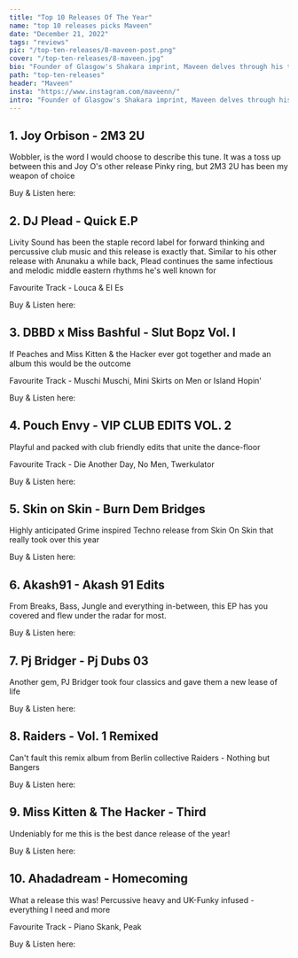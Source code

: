 ---
title: "Top 10 Releases Of The Year"
name: "top 10 releases picks Maveen"
date: "December 21, 2022"
tags: "reviews"
pic: "/top-ten-releases/8-maveen-post.png"
cover: "/top-ten-releases/8-maveen.jpg"
bio: "Founder of Glasgow's Shakara imprint, Maveen delves through his top dance selects of the year"
path: "top-ten-releases"
header: "Maveen"
insta: "https://www.instagram.com/maveenn/"
intro: "Founder of Glasgow's Shakara imprint, Maveen delves through his top dance selects of the year"
---

## 1. Joy Orbison - 2M3 2U

<div className="row display-flex align-items-center">
<div className="col clubGuide">
<Picture src="/top-ten-releases/maveen/1.jpg" alt="Joy Orbison - 2M3 2U" size={1200} />
</div>
<div className="col clubGuide">

Wobbler, is the word I would choose to describe this tune. It was a toss up between this and Joy O's other release Pinky ring, but 2M3 2U has been my weapon of choice

Buy & Listen here: <HoverLink url="tossportal.bandcamp.com/track/2m3-2u" name="BandCamp" external />

</div>
</div>

## 2. DJ Plead - Quick E.P

<div className="row display-flex align-items-center">
<div className="col clubGuide">
<Picture src="/top-ten-releases/maveen/2.jpg" alt="DJ Plead - Quick E.P cover art" size={1200} />
</div>
<div className="col clubGuide">

Livity Sound has been the staple record label for forward thinking and percussive club music and this release is exactly that. Similar to his other release with Anunaku a while back, Plead continues the same infectious and melodic middle eastern rhythms he's well known for

Favourite Track - Louca & EI Es

Buy & Listen here: <HoverLink url="djplead.bandcamp.com/album/quick-e-p" name="BandCamp" external />

</div>
</div>

## 3. DBBD x Miss Bashful - Slut Bopz Vol. I

<div className="row display-flex align-items-center">
<div className="col clubGuide">
<Picture src="/top-ten-releases/maveen/3.jpg" alt="DBBD x Miss Bashful - Slut Bopz Vol. I" size={1200} />
</div>
<div className="col clubGuide">

If Peaches and Miss Kitten & the Hacker ever got together and made an album this would be the outcome

Favourite Track - Muschi Muschi, Mini Skirts on Men or Island Hopin'

Buy & Listen here: <HoverLink url="dbbd.bandcamp.com/album/slut-bopz-vol-i" name="BandCamp" external />

</div>
</div>

## 4. Pouch Envy - VIP CLUB EDITS VOL. 2

<div className="row display-flex align-items-center">
<div className="col clubGuide">
<Picture src="/top-ten-releases/maveen/4.jpg" alt="Pouch Envy - VIP CLUB EDITS VOL. 2" size={1200} />
</div>
<div className="col clubGuide">

Playful and packed with club friendly edits that unite the dance-floor

Favourite Track - Die Another Day, No Men, Twerkulator

Buy & Listen here: <HoverLink url="pouch-envy.bandcamp.com/album/vip-club-edits-vol-2" name="BandCamp" external />

</div>
</div>

## 5. Skin on Skin - Burn Dem Bridges

<div className="row display-flex align-items-center">
<div className="col clubGuide">
<Picture src="/top-ten-releases/taurean/4.jpg" alt="Skin on Skin - Burn Dem Bridges" size={1200} />
</div>
<div className="col clubGuide">

Highly anticipated Grime inspired Techno release from Skin On Skin that really took over this year

Buy & Listen here: <HoverLink url="skin0nskin.bandcamp.com/track/burn-dem-bridges" name="BandCamp" external />

</div>
</div>

## 6. Akash91 - Akash 91 Edits

<div className="row display-flex align-items-center">
<div className="col clubGuide">
<Picture src="/top-ten-releases/maveen/6.jpg" alt="Akash91 - Akash 91 Edits" size={1200} />
</div>
<div className="col clubGuide">

From Breaks, Bass, Jungle and everything in-between, this EP has you covered and flew under the radar for most.

Buy & Listen here: <HoverLink url="akash91.bandcamp.com/album/akash-91-edits" name="BandCamp" external />

</div>
</div>

## 7. Pj Bridger - Pj Dubs 03

<div className="row display-flex align-items-center">
<div className="col clubGuide">
<Picture src="/top-ten-releases/maveen/7.jpg" alt="Pj Bridger - Pj Dubs 03" size={1200} />
</div>
<div className="col clubGuide">

Another gem, PJ Bridger took four classics and gave them a new lease of life

Buy & Listen here: <HoverLink url="pjbridger.bandcamp.com/album/pj-bridger-pj-dubs-03" name="BandCamp" external />

</div>
</div>

## 8. Raiders - Vol. 1 Remixed

<div className="row display-flex align-items-center">
<div className="col clubGuide">
<Picture src="/top-ten-releases/maveen/8.jpg" alt="Raiders - Vol. 1 Remixed" size={1200} />
</div>
<div className="col clubGuide">

Can't fault this remix album from Berlin collective Raiders - Nothing but Bangers

Buy & Listen here: <HoverLink url="raiders.bandcamp.com/album/vol-1-remixed" name="BandCamp" external />

</div>
</div>

## 9. Miss Kitten & The Hacker - Third

<div className="row display-flex align-items-center">
<div className="col clubGuide">
<Picture src="/top-ten-releases/maveen/9.jpg" alt="Miss Kitten & The Hacker - Third" size={1200} />
</div>
<div className="col clubGuide">

Undeniably for me this is the best dance release of the year!

Buy & Listen here: <HoverLink url="misskittin.bandcamp.com/album/third" name="BandCamp" external />

</div>
</div>

## 10. Ahadadream - Homecoming

<div className="row display-flex align-items-center">
<div className="col clubGuide">
<Picture src="/top-ten-releases/maveen/10.jpg" alt="Ahadadream - Homecoming" size={1200} />
</div>
<div className="col clubGuide">

What a release this was! Percussive heavy and UK-Funky infused - everything I need and more

Favourite Track - Piano Skank, Peak

Buy & Listen here: <HoverLink url="ahadadream.bandcamp.com/album/homecoming" name="BandCamp" external />

</div>
</div>

